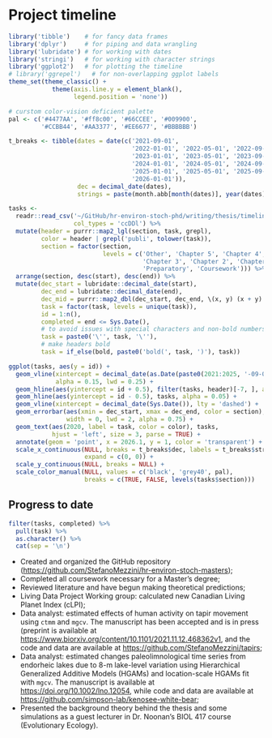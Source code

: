 \newpage

# Project timeline {#timeline}

```r
library('tibble')    # for fancy data frames
library('dplyr')     # for piping and data wrangling
library('lubridate') # for working with dates
library('stringi')   # for working with character strings
library('ggplot2')   # for plotting the timeline
# library('ggrepel')   # for non-overlapping ggplot labels
theme_set(theme_classic() +
            theme(axis.line.y = element_blank(),
                  legend.position = 'none'))

# curstom color-vision deficient palette
pal <- c('#4477AA', '#ff8c00', '#66CCEE', '#009900',
         '#CCBB44', '#AA3377', '#EE6677', '#BBBBBB')

t_breaks <- tibble(dates = date(c('2021-09-01',
                                  '2022-01-01', '2022-05-01', '2022-09-01',
                                  '2023-01-01', '2023-05-01', '2023-09-01',
                                  '2024-01-01', '2024-05-01', '2024-09-01',
                                  '2025-01-01', '2025-05-01', '2025-09-01',
                                  '2026-01-01')),
                   dec = decimal_date(dates),
                   strings = paste(month.abb[month(dates)], year(dates)))

tasks <-
  readr::read_csv('~/GitHub/hr-environ-stoch-phd/writing/thesis/timeline.csv',
                  col_types = 'ccDDl') %>%
  mutate(header = purrr::map2_lgl(section, task, grepl),
         color = header | grepl('publi', tolower(task)),
         section = factor(section,
                          levels = c('Other', 'Chapter 5', 'Chapter 4',
                                     'Chapter 3', 'Chapter 2', 'Chapter 1',
                                     'Preparatory', 'Coursework'))) %>%
  arrange(section, desc(start), desc(end)) %>%
  mutate(dec_start = lubridate::decimal_date(start),
         dec_end = lubridate::decimal_date(end),
         dec_mid = purrr::map2_dbl(dec_start, dec_end, \(x, y) (x + y) / 2),
         task = factor(task, levels = unique(task)),
         id = 1:n(),
         completed = end <= Sys.Date(),
         # to avoid issues with special characters and non-bold numbers
         task = paste0('\'', task, '\''),
         # make headers bold
         task = if_else(bold, paste0('bold(', task, ')'), task))

ggplot(tasks, aes(y = id)) +
  geom_vline(xintercept = decimal_date(as.Date(paste0(2021:2025, '-09-01'))),
             alpha = 0.15, lwd = 0.25) +
  geom_hline(aes(yintercept = id + 0.5), filter(tasks, header)[-7, ], alpha = 0.5) +
  geom_hline(aes(yintercept = id - 0.5), tasks, alpha = 0.05) +
  geom_vline(xintercept = decimal_date(Sys.Date()), lty = 'dashed') +
  geom_errorbar(aes(xmin = dec_start, xmax = dec_end, color = section),
                width = 0, lwd = 2, alpha = 0.75) +
  geom_text(aes(2020, label = task, color = color), tasks,
            hjust = 'left', size = 3, parse = TRUE) +
  annotate(geom = 'point', x = 2026.1, y = 1, color = 'transparent') +
  scale_x_continuous(NULL, breaks = t_breaks$dec, labels = t_breaks$strings,
                     expand = c(0, 0)) +
  scale_y_continuous(NULL, breaks = NULL) +
  scale_color_manual(NULL, values = c('black', 'grey40', pal),
                     breaks = c(TRUE, FALSE, levels(tasks$section)))
```

## Progress to date

```r
filter(tasks, completed) %>%
  pull(task) %>%
  as.character() %>%
  cat(sep = '\n')
```

- Created and organized the GitHub repository  ([https://github.com/StefanoMezzini/hr-environ-stoch-masters](https://github.com/StefanoMezzini/hr-environ-stoch-masters));
- Completed all coursework necessary for a Master's degree;
- Reviewed literature and have begun making theoretical predictions;
- Living Data Project Working group: calculated new Canadian Living Planet Index (cLPI);
- Data analyst: estimated effects of human activity on tapir movement using `ctmm` and `mgcv`. The manuscript has been accepted and is in press (preprint is available at [https://www.biorxiv.org/content/10.1101/2021.11.12.468362v1](https://www.biorxiv.org/content/10.1101/2021.11.12.468362v1), and the code and data are available at [https://github.com/StefanoMezzini/tapirs](https://github.com/StefanoMezzini/tapirs);
- Data analyst: estimated changes paleolimnological time series from endorheic lakes due to 8-m lake-level variation using Hierarchical Generalized Additive Models (HGAMs) and location-scale HGAMs fit with `mgcv`. The manuscript is available at [https://doi.org/10.1002/lno.12054](https://doi.org/10.1002/lno.12054), while code and data are available at [https://github.com/simpson-lab/kenosee-white-bear](https://github.com/simpson-lab/kenosee-white-bear);
- Presented the background theory behind the thesis and some simulations as a guest lecturer in Dr. Noonan's BIOL 417 course (Evolutionary Ecology).
